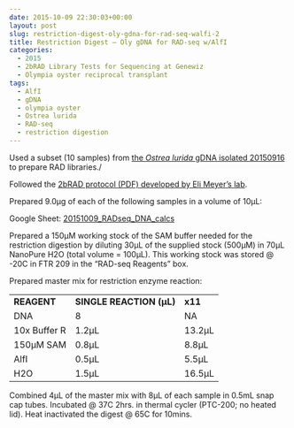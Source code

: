 ```yaml
---
date: 2015-10-09 22:30:03+00:00
layout: post
slug: restriction-digest-oly-gdna-for-rad-seq-walfi-2
title: Restriction Digest – Oly gDNA for RAD-seq w/AlfI
categories:
  - 2015
  - 2bRAD Library Tests for Sequencing at Genewiz
  - Olympia oyster reciprocal transplant
tags:
  - AlfI
  - gDNA
  - olympia oyster
  - Ostrea lurida
  - RAD-seq
  - restriction digestion
---
```



Used a subset (10 samples) from [the _Ostrea lurida_ gDNA isolated 20150916](https://robertslab.github.io/sams-notebook/posts/2015/2015-09-16-dna-isolation-olympia-oyster-whole-body/) to prepare RAD libraries./

Followed the [2bRAD protocol (PDF) developed by Eli Meyer’s lab](https://github.com/sr320/LabDocs/blob/master/protocols/External_Protocols/2bRAD_11Aug2015.pdf).

Prepared 9.0μg of each of the following samples in a volume of 10μL:

Google Sheet: [20151009_RADseq_DNA_calcs](https://docs.google.com/spreadsheets/d/1jAA9lAhKaG1ZMYczH2rGc1mK4ovltWgbTGzrMN8ZNKQ/edit?usp=sharing)





Prepared a 150μM working stock of the SAM buffer needed for the restriction digestion by diluting 30μL of the supplied stock (500μM) in 70μL NanoPure H2O (total volume = 100μL). This working stock was stored @ -20C in FTR 209 in the “RAD-seq Reagents” box.

Prepared master mix for restriction enzyme reaction:

<table >
<tbody >
<tr >

<td >**REAGENT**
</td>

<td >**SINGLE REACTION (μL)**
</td>

<td >**x11**
</td>
</tr>
<tr >

<td >DNA
</td>

<td >8
</td>

<td >NA
</td>
</tr>
<tr >

<td >10x Buffer R
</td>

<td >1.2μL
</td>

<td >13.2μL
</td>
</tr>
<tr >

<td >150μM SAM
</td>

<td >0.8μL
</td>

<td >8.8μL
</td>
</tr>
<tr >

<td >AlfI
</td>

<td >0.5μL
</td>

<td >5.5μL
</td>
</tr>
<tr >

<td >H2O
</td>

<td >1.5μL
</td>

<td >16.5μL
</td>
</tr>
</tbody>
</table>



Combined 4μL of the master mix with 8μL of each sample in 0.5mL snap cap tubes. Incubated @ 37C 2hrs. in thermal cycler (PTC-200; no heated lid). Heat inactivated the digest @ 65C for 10mins.
